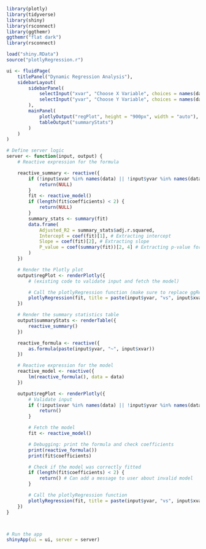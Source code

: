 ```r
library(plotly)
library(tidyverse)
library(shiny)
library(rsconnect)
library(ggthemr)
ggthemr("flat dark")
library(rsconnect)

load("shiny.RData")
source("plotlyRegression.r")

ui <- fluidPage(
    titlePanel("Dynamic Regression Analysis"),
    sidebarLayout(
        sidebarPanel(
            selectInput("xvar", "Choose X Variable", choices = names(data)),
            selectInput("yvar", "Choose Y Variable", choices = names(data))
        ),
        mainPanel(
            plotlyOutput("regPlot", height = "900px", width = "auto"),
            tableOutput("summaryStats")
        )
    )
)

# Define server logic
server <- function(input, output) {
    # Reactive expression for the formula

    reactive_summary <- reactive({
        if (!input$xvar %in% names(data) || !input$yvar %in% names(data)) {
            return(NULL)
        }
        fit <- reactive_model()
        if (length(fit$coefficients) < 2) {
            return(NULL)
        }
        summary_stats <- summary(fit)
        data.frame(
            Adjusted_R2 = summary_stats$adj.r.squared,
            Intercept = coef(fit)[1], # Extracting intercept
            Slope = coef(fit)[2], # Extracting slope
            P_value = coef(summary(fit))[2, 4] # Extracting p-value for slope
        )
    })

    # Render the Plotly plot
    output$regPlot <- renderPlotly({
        # (existing code to validate input and fetch the model)

        # Call the plotlyRegression function (make sure to replace ggRegression with plotlyRegression)
        plotlyRegression(fit, title = paste(input$yvar, "vs", input$xvar))
    })

    # Render the summary statistics table
    output$summaryStats <- renderTable({
        reactive_summary()
    })

    reactive_formula <- reactive({
        as.formula(paste(input$yvar, "~", input$xvar))
    })

    # Reactive expression for the model
    reactive_model <- reactive({
        lm(reactive_formula(), data = data)
    })

    output$regPlot <- renderPlotly({
        # Validate input
        if (!input$xvar %in% names(data) || !input$yvar %in% names(data)) {
            return()
        }

        # Fetch the model
        fit <- reactive_model()

        # Debugging: print the formula and check coefficients
        print(reactive_formula())
        print(fit$coefficients)

        # Check if the model was correctly fitted
        if (length(fit$coefficients) < 2) {
            return() # Can add a message to user about invalid model
        }

        # Call the plotlyRegression function
        plotlyRegression(fit, title = paste(input$yvar, "vs", input$xvar))
    })
}



# Run the app
shinyApp(ui = ui, server = server)
```